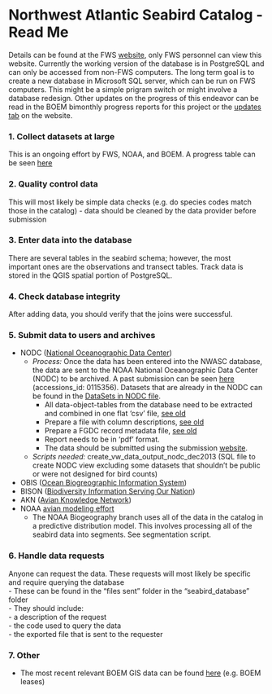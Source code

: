 # **Northwest Atlantic Seabird Catalog - Read Me** 

Details can be found at the FWS [website](https://sites.google.com/a/fws.gov/nwasc/), only FWS personnel can view this website. 
Currently the working version of the database is in PostgreSQL and can only be accessed from non-FWS computers. The long term goal is to create a new database in Microsoft SQL server, which can be run on FWS computers. This might be a simple prigram switch or might involve a database redesign. Other updates on the progress of this endeavor can be read in the BOEM bimonthly progress reports for this project or the [updates tab](https://sites.google.com/a/fws.gov/nwasc/updates?pli=1) on the website.

### **1. Collect datasets at large**   
This is an ongoing effort by FWS, NOAA, and BOEM. A progress table can be seen [here](https://sites.google.com/a/fws.gov/nwasc/progress-table)

### **2. Quality control data**  
This will most likely be simple data checks (e.g. do species codes match those in the catalog) - data should be cleaned by the data provider before submission

### **3. Enter data into the database**  
There are several tables in the seabird schema; however, the most important ones are the observations and transect tables. 
Track data is stored in the QGIS spatial portion of PostgreSQL. 

### **4. Check database integrity**  
After adding data, you should verify that the joins were successful.

### **5. Submit data to users and archives**  
- NODC ([National Oceanographic Data Center](https://www.nodc.noaa.gov/))  
  - *Process:* Once the data has been entered into the NWASC database, the data are sent to the NOAA National Oceanographic Data Center (NODC) to be archived. A past submission can be seen [here](http://www.nodc.noaa.gov/cgi-bin/OAS/prd/accession/0115356) (accessions_id: 0115356). Datasets that are already in the NODC can be found in the [DataSets in NODC file](https://sites.google.com/a/fws.gov/nwasc/archived-in-nodc).
    - All data-object-tables from the database need to be extracted and combined in one flat 'csv' file, [see old](http://www.nodc.noaa.gov/archive/arc0070/0115356/1.1/data/0-data/seabird_data_archive_NODC_30Dec2013.csv)  
    - Prepare a file with column descriptions, [see old](http://www.nodc.noaa.gov/archive/arc0070/0115356/1.1/data/0-data/seabird_data_structure_NODC_30Dec2013.csv)  
    - Prepare a FGDC record metadata file, [see old](http://www.nodc.noaa.gov/archive/arc0070/0115356/1.1/data/0-data/Atlantic%20Offshore%20Seabird%20Dataset%20Catalog_NODC%20Metadata_FGDC.xml)  
    - Report needs to be in 'pdf' format.  
    - The data should be submitted using the submission [website](https://www.nodc.noaa.gov/s2n/). 
  - *Scripts needed:* create_vw_data_output_nodc_dec2013 (SQL file to create NODC view excluding some datasets that shouldn't be public or were not designed for bird counts)
- OBIS ([Ocean Biogreographic Information System](http://www.iobis.org/))  
- BISON ([Biodiversity Information Serving Our Nation](http://bison.usgs.ornl.gov/#home))
- AKN ([Avian Knowledge Network](http://www.avianknowledge.net/))  
- NOAA [avian modeling effort](http://portal.midatlanticocean.org/static/data_manager/metadata/html/avian_metadata.html) 
  - The NOAA Biogeography branch uses all of the data in the catalog in a predictive distribution model. 
  This involves processing all of the seabird data into segments. See segmentation script. 

### **6. Handle data requests**  
Anyone can request the data. These requests will most likely be specific and require querying the database  
- These can be found in the "files sent" folder in the "seabird_database" folder  
- They should include:  
  - a description of the request   
  - the code used to query the data   
  - the exported file that is sent to the requester  

### **7. Other**  
- The most recent relevant BOEM GIS data can be found [here](http://www.boem.gov/Renewable-Energy-GIS-Data/) (e.g. BOEM leases)  

